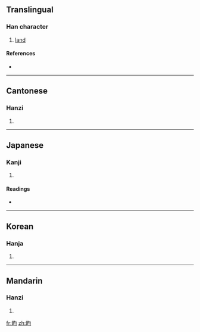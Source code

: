 ==Translingual==

===Han character===
{{Han char|rn=102|rad=田|as=04|sn=9|four=6702<sub>0</sub>|canj=田心一一 (WPMM)}}

# [[land]]

====References====
* {{Han ref|kx=0760.070|dkj=21764|dj=1170.030|hdz=42534.060|uh=7547|ud=30023|bh=CFDA|bd=53210}}

----

==Cantonese==

===Hanzi===
{{yue-hanzi|jyut=|y=wan4}}

# {{defn|Cantonese|sort=田04}}

----

==Japanese==

===Kanji===
{{ja-kanji|grade=|rs=田04}}

# {{defn|Japanese|sort=田04}}

====Readings====
* {{ja-readings|on=[[いん]] (in), [[しゅん]] (shun), [[きん]] (kin)|kun=[[たがやす]] (tagayasu)|nanori=}}

----

==Korean==

===Hanja===
{{ko-hanja|hangeul=균|eumhun=|rv=gyun|mr=kyun|y=kyun}}

# {{defn|Korean|sort=田04}}

----

==Mandarin==

===Hanzi===
{{cmn-hanzi|pin=[[yún]] ([[yun2]])|wg=yün<sup>2</sup>}}

# {{defn|Mandarin|sort=田04}}

[[fr:畇]]
[[zh:畇]]